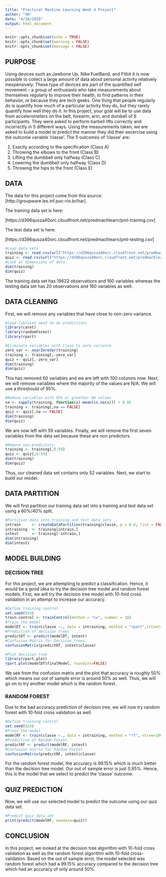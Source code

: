 ---
title: "Practical Machine Learning Week 4 Project"
author: "XH"
date: "4/20/2020"
output: html_document
---

```{r setup, include=FALSE}
knitr::opts_chunk$set(echo = TRUE)
knitr::opts_chunk$set(warning = FALSE)
knitr::opts_chunk$set(message = FALSE)
```

## PURPOSE

Using devices such as Jawbone Up, Nike FuelBand, and Fitbit it is now possible to collect a large amount of data about personal activity relatively inexpensively. These type of devices are part of the quantified self movement – a group of enthusiasts who take measurements about themselves regularly to improve their health, to find patterns in their behavior, or because they are tech geeks. One thing that people regularly do is quantify how much of a particular activity they do, but they rarely quantify how well they do it. In this project, your goal will be to use data from accelerometers on the belt, forearm, arm, and dumbell of 6 participants. They were asked to perform barbell lifts correctly and incorrectly in 5 different ways. Using the measurements taken, we are asked to build a model to predict the manner they did their excercise using the outcome variable 'classe'.  The 5 outcomes of 'classe' are:

1. Exactly according to the specification (Class A)
2. Throwing the elbows to the front (Class B) 
3. Lifting the dumbbell only halfway (Class C) 
4. Lowering the dumbbell only halfway (Class D) 
5. Throwing the hips to the front (Class E) 

## DATA

The data for this project come from this source: [http://groupware.les.inf.puc-rio.br/har].  

The training data set is here:

[https://d396qusza40orc.cloudfront.net/predmachlearn/pml-training.csv]

The test data set is here:

[https://d396qusza40orc.cloudfront.net/predmachlearn/pml-testing.csv]

```{r loaddata}
#Load data sets
training <- read.csv(url("https://d396qusza40orc.cloudfront.net/predmachlearn/pml-training.csv"))
quiz <- read.csv(url("https://d396qusza40orc.cloudfront.net/predmachlearn/pml-testing.csv"))
#Look at dimensions of data
dim(training)
dim(quiz)
```

The training data set has 19622 observations and 160 variables whereas the testing data set has 20 observations and 160 variables as well.

## DATA CLEANING

First, we will remove any variables that have close to non-zero variance.

```{r Nonzerovariance}
#load libraies need to do predictions
library(caret)
library(randomForest)
library(rpart)

#Eliminate variables with close to zero variance
zero_var <- nearZeroVar(training)
training <- training[,-zero_var]
quiz <- quiz[,-zero_var]
dim(training)
dim(quiz)
```

This has removed 60 variables and we are left with 100 columns now.  Next, we will remove variables where the majority of the values are N/A.  We will use a threshould of 95%.

```{r NA}
#Remove variables with 95% or greather NA values
na <- sapply(training, function(x) mean(is.na(x))) > 0.95
training <- training[,na == FALSE]
quiz <- quiz[,na == FALSE]
dim(training)
dim(quiz)
```

We are now left with 59 variables.  Finally, we will remove the first seven variables from the data set because these are non predictors.

```{r nonpredictors}
#Remove non-predictors
training <- training[,8:59]
quiz <- quiz[,8:59]
dim(training)
dim(quiz)
```

Thus, our cleaned data set contains only 52 variables.  Next, we start to build our model.

## DATA PARTITION

We will first partition our training data set into a training and test data set using a 60%/40% split.


```{r partition}
#Partition data into training and test data sets
intrain     <- createDataPartition(training$classe, p = 0.6, list = FALSE)
intraining  <- training[intrain,]
intest      <- training[-intrain,]
dim(intraining)
dim(intest)
```

## MODEL BUILDING

### DECISION TREE

For this project, we are attempting to predict a classification.  Hence, it would be a good idea to try the decision tree model and random forest models.  First, we will try the decision tree model with 10-fold cross validation in an attempt to increase our accuracy.

```{r decisiontree}
#Define training control
set.seed(924) 
train.control <- trainControl(method = "cv", number = 10)
#Train the model
modelDT <- train(classe ~., data = intraining, method = "rpart",trControl = train.control)
#Prediction of decision trees
predictDT <- predict(modelDT, intest)
#Confusion Matrix for Decision trees
confusionMatrix(predictDT, intest$classe)

#Plot decision tree
library(rpart.plot)
rpart.plot(modelDT$finalModel, roundint=FALSE)
```

We see from the confusion matrix and the plot that accuracy is roughly 50% which means our out of sample error is around 50% as well.  Thus, we will go on to try another model which is the random forest.

### RANDOM FOREST

Due to the bad accuracy prediction of decision tree, we will now try random forest with 10-fold cross validation as well.

```{r}
#Define training control
set.seed(924) 
#Train the model
modelRF <- train(classe ~., data = intraining, method = "rf", ntree=100,trControl = train.control)
#Prediction of Random Forest
predictRF <- predict(modelRF, intest)
#Confusion matrix for Random Forest
confusionMatrix(predictRF, intest$classe)
```

For the random forest model, the accuracy is 99.15% which is much better than the decision tree model.  Our out of sample error is just 0.85%.  Hence, this is the model that we select to predict the 'classe' outcome.

## QUIZ PREDICTION

Now, we will use our selected model to predict the outcome using our quiz data set.

```{r quiz}
#Predict quiz data set
print(predict(modelRF, newdata=quiz))
```

## CONCLUSION

In this project, we looked at the decision tree algorithm with 10-fold cross validation as well as the random forest algorithm with 10-fold cross-validation.  Based on the out of sample error, the model selected was random forest which had a 99.15% accuracy compared to the decision tree which had an accuracy of only around 50%.

